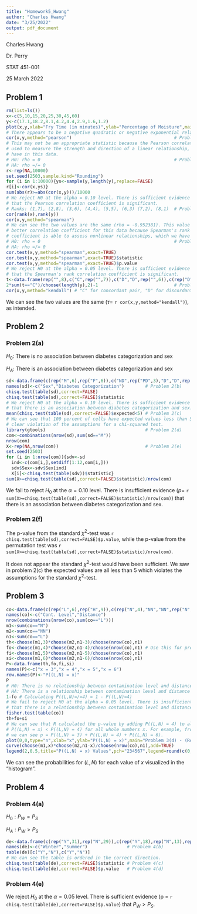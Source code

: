 ```yaml
---
title: "Homework5_Hwang"
author: "Charles Hwang"
date: "3/25/2022"
output: pdf_document
---
```

Charles Hwang

Dr. Perry

STAT 451-001

25 March 2022

## Problem 1

```r
rm(list=ls())
x<-c(5,10,15,20,25,30,45,60)
y<-c(17.1,18.2,8.1,4.2,4.4,2.9,1.6,1.2)
plot(x,y,xlab="Fry Time (in minutes)",ylab="Percentage of Moisture",main="Problem 1(a) - Moisture Percentage vs. Fry Time")
# There appears to be a negative quadratic or negative exponential relationship in this data.
cor(x,y,method="pearson")                                       # Problem 1(b)
# This may not be an appropriate statistic because the Pearson correlation coefficient is
# used to measure the strength and direction of a linear relationship, which we do not
# have in this data.
# H0: rho = 0                                                   # Problem 1(c)
# HA: rho =/= 0
r<-rep(NA,10000)
set.seed(2503,sample.kind="Rounding")
for (i in 1:10000){ys<-sample(y,length(y),replace=FALSE)
r[i]<-cor(x,ys)}
sum(abs(r)>=abs(cor(x,y)))/10000
# We reject H0 at the alpha = 0.10 level. There is sufficient evidence (p = 0.0224)
# that the Pearson correlation coefficient is significant.
# Ranks: (1,7), (2,8), (3,6), (4,4), (5,5), (6,3) (7,2), (8,1)  # Problem 1(d)
cor(rank(x),rank(y))
cor(x,y,method="spearman")
# We can see the two values are the same (rho = -0.952381). This value seems like a
# better correlation coefficient for this data because Spearman's rank correlation
# coefficient is able to assess nonlinear relationships, which we have in this data.
# H0: rho = 0                                                   # Problem 1(e)
# HA: rho =/= 0
cor.test(x,y,method="spearman",exact=TRUE)
cor.test(x,y,method="spearman",exact=TRUE)$statistic
cor.test(x,y,method="spearman",exact=TRUE)$p.value
# We reject H0 at the alpha = 0.05 level. There is sufficient evidence (p = 0.001140873)
# that the Spearman's rank correlation coefficient is significant.
t<-data.frame(rep("",8),c("C",rep("",7)),c("D","D",rep("",6)),c(rep("D",3),rep("",5)),c(rep("D",3),"C",rep("",4)),c(rep("D",5),rep("",3)),c(rep("D",6),"",""),c(rep("D",7),""))
2*sum(t=="C")/choose(length(y),2)-1                             # Problem 1(f)
cor(x,y,method="kendall") # "C" for concordant pair, "D" for discordant pair
```

We can see the two values are the same ($\tau=$ `r cor(x,y,method="kendall")`), as intended.

## Problem 2

### Problem 2(a)

$H_0:$ There is no association between diabetes categorization and sex

$H_A:$ There is an association between diabetes categorization and sex

```r
sd<-data.frame(c(rep("M",6),rep("F",6)),c("ND",rep("PD",3),"D","D",rep("ND",4),"D","D"))
names(sd)<-c("Sex","Diabetes Categorization")        # Problem 2(b)
chisq.test(table(sd),correct=FALSE)
chisq.test(table(sd),correct=FALSE)$statistic
# We reject H0 at the alpha = 0.10 level. There is sufficient evidence (p = 0.09071795)
# that there is an association between diabetes categorization and sex.
mean(chisq.test(table(sd),correct=FALSE)$expected<5) # Problem 2(c)
# We can see that 100 percent of cells have expected values less than 5, which is a
# clear violation of the assumptions for a chi-squared test.
library(gtools)                                      # Problem 2(d)
com<-combinations(nrow(sd),sum(sd=="M"))
nrow(com)
X<-rep(NA,nrow(com))                                 # Problem 2(e)
set.seed(2503)
for (i in 1:nrow(com)){sdv<-sd
  ind<-c(com[i,],setdiff(1:12,com[i,]))
  sdv$Sex<-sdv$Sex[ind]
  X[i]<-chisq.test(table(sdv))$statistic}
sum(X>=chisq.test(table(sd),correct=FALSE)$statistic)/nrow(com)
```

We fail to reject $H_0$ at the $\alpha=0.10$ level. There is insufficient evidence ($p=$ `r sum(X>=chisq.test(table(sd),correct=FALSE)$statistic)/nrow(com)`) that there is an association between diabetes categorization and sex.

### Problem 2(f)

The p-value from the standard $\chi^2$-test was `r chisq.test(table(sd),correct=FALSE)$p.value`, while the p-value from the permutation test was `r sum(X>=chisq.test(table(sd),correct=FALSE)$statistic)/nrow(com)`.

It does not appear the standard $\chi^2$-test would have been sufficient. We saw in problem 2(c) the expected values are all less than 5 which violates the assumptions for the standard $\chi^2$-test.

## Problem 3

```r
co<-data.frame(c(rep("L",6),rep("H",9)),c(rep("N",4),"NN","NN",rep("N",8),"NN")) # 3(a)
names(co)<-c("Cont. Level","Distance")
nrow(combinations(nrow(co),sum(co=="L")))
m1<-sum(co=="N")                                                         # Problem 3(b)
m2<-sum(co=="NN")
n1<-sum(co=="L")
th<-choose(m1,3)*choose(m2,n1-3)/choose(nrow(co),n1)
fo<-choose(m1,4)*choose(m2,n1-4)/choose(nrow(co),n1) # Use this for problem 3(c)
fi<-choose(m1,5)*choose(m2,n1-5)/choose(nrow(co),n1)
si<-choose(m1,6)*choose(m2,n1-6)/choose(nrow(co),n1)
P<-data.frame(th,fo,fi,si)
names(P)<-c("x = 3","x = 4","x = 5","x = 6")
row.names(P)<-"P((L,N) = x)"
P
# H0: There is no relationship between contamination level and distance  # Problem 3(c)
# HA: There is a relationship between contamination level and distance
1-fo # Calculating P((L,N)=/=4) = 1 - P((L,N)=4)
# We fail to reject H0 at the alpha = 0.05 level. There is insufficient evidence (p = 0.71)
# that there is a relationship between contamination level and distance.
fisher.test(table(co))                                                   # Problem 3(d)
th+fo+si
# We can see that R calculated the p-value by adding P((L,N) = 4) to all 
# P((L,N) = x) < P((L,N) = 4) for all whole numbers x. For example, from problem 3(b),
# we can see p = P((L,N) = 3) + P((L,N) = 4) + P((L,N) = 6).
plot(0,0,type="n",xlab="x",ylab="P((L,N) = x)",main="Problem 3(d) - (Rough) Histogram of Probabilities for (L,N)",xlim=c(min(m2,n1)-1,max(m2,n1)+1),ylim=c(0,round(max(th,fo,fi,si),digits=1)))
curve(choose(m1,x)*choose(m2,n1-x)/choose(nrow(co),n1),add=TRUE)
legend(2,0.5,title="P((L,N) = x) Values",pch="234567",legend=round(c(0,th,fo,fi,si,0),digits=6),cex=0.95)
```

We can see the probabilities for $(L,N)$ for each value of $x$ visualized in the "histogram".

## Problem 4

### Problem 4(a)

$H_0:P_{W}=P_{S}$

$H_A:P_{W}>P_{S}$

```r
de<-data.frame(c(rep("Y",31),rep("N",29)),c(rep("Y",18),rep("N",13),rep("Y",4),rep("N",25)))
names(de)<-c("Winter","Summer")               # Problem 4(b)
table(de)[c("Y","N"),c("Y","N")]
# We can see the table is ordered in the correct direction.
chisq.test(table(de),correct=FALSE)$statistic # Problem 4(c)
chisq.test(table(de),correct=FALSE)$p.value   # Problem 4(d)
```

### Problem 4(e)

We reject $H_0$ at the $\alpha=0.05$ level. There is sufficient evidence (p = `r chisq.test(table(de),correct=FALSE)$p.value`) that $P_{W}>P_{S}$.